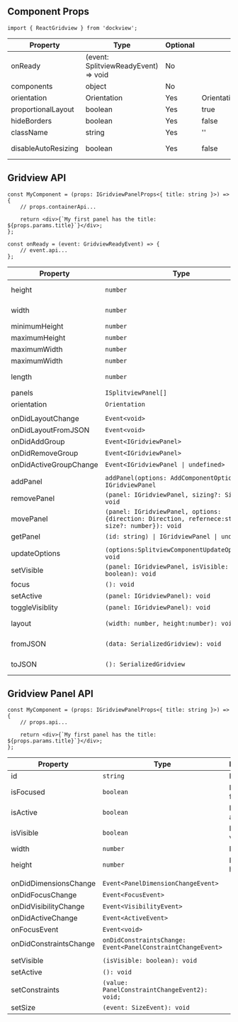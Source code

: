 
<div
    style={{
        height: '300px',
        backgroundColor: 'rgb(30,30,30)',
        color: 'white',
        margin: '20px 0px',
    }}
>
    <SimpleGridview />
</div>

## Component Props

```tsx
import { ReactGridview } from 'dockview';
```

| Property            | Type                                 | Optional | Default                | Description                                 |
| ------------------- | ------------------------------------ | -------- | ---------------------- | ------------------------------------------- |
| onReady             | (event: SplitviewReadyEvent) => void | No       |                        |                                             |
| components          | object                               | No       |                        |                                             |
| orientation         | Orientation                          | Yes      | Orientation.HORIZONTAL |                                             |
| proportionalLayout  | boolean                              | Yes      | true                   |                                             |
| hideBorders         | boolean                              | Yes      | false                  |                                             |
| className           | string                               | Yes      | ''                     |                                             |
| disableAutoResizing | boolean                              | Yes      | false                  | See [Auto resizing](/basics/#auto-resizing) |

## Gridview API

```tsx
const MyComponent = (props: IGridviewPanelProps<{ title: string }>) => {
    // props.containerApi...

    return <div>{`My first panel has the title: ${props.params.title}`}</div>;
};
```

```tsx
const onReady = (event: GridviewReadyEvent) => {
    // event.api...
};
```

| Property               | Type                                                                                              | Description                                 |
| ---------------------- | ------------------------------------------------------------------------------------------------- | ------------------------------------------- |
| height                 | `number`                                                                                          | Component pixel height                      |
| width                  | `number`                                                                                          | Component pixel width                       |
| minimumHeight          | `number`                                                                                          |                                             |
| maximumHeight          | `number`                                                                                          |                                             |
| maximumWidth           | `number`                                                                                          |                                             |
| maximumWidth           | `number`                                                                                          |                                             |
| length                 | `number`                                                                                          | Number of panels                            |
| panels                 | `ISplitviewPanel[]`                                                                               |                                             |
| orientation            | `Orientation`                                                                                     |                                             |
|                        |                                                                                                   |                                             |
| onDidLayoutChange      | `Event<void>`                                                                                     |                                             |
| onDidLayoutFromJSON    | `Event<void>`                                                                                     |                                             |
| onDidAddGroup          | `Event<IGridviewPanel>`                                                                           |                                             |
| onDidRemoveGroup       | `Event<IGridviewPanel>`                                                                           |                                             |
| onDidActiveGroupChange | `Event<IGridviewPanel \| undefined>`                                                              |                                             |
|                        |                                                                                                   |                                             |
| addPanel               | `addPanel(options: AddComponentOptions): IGridviewPanel`                                          |                                             |
| removePanel            | `(panel: IGridviewPanel, sizing?: Sizing): void`                                                  |                                             |
| movePanel              | `(panel: IGridviewPanel, options: {direction: Direction, refernece:string, size?: number}): void` |                                             |
| getPanel               | `(id: string) \| IGridviewPanel \| undefined`                                                     |                                             |
|                        |                                                                                                   |                                             |
| updateOptions          | `(options:SplitviewComponentUpdateOptions): void`                                                 |                                             |
| setVisible             | `(panel: IGridviewPanel, isVisible: boolean): void`                                               |                                             |
| focus                  | `(): void`                                                                                        |                                             |
| setActive              | `(panel: IGridviewPanel): void`                                                                   |                                             |
| toggleVisiblity        | `(panel: IGridviewPanel): void`                                                                   |                                             |
| layout                 | `(width: number, height:number): void`                                                            | See [Auto resizing](/basics/#auto-resizing) |
| fromJSON               | `(data: SerializedGridview): void`                                                                | See [Serialization](/basics/#serialization) |
| toJSON                 | `(): SerializedGridview`                                                                          | See [Serialization](/basics/#serialization) |

## Gridview Panel API

```tsx
const MyComponent = (props: IGridviewPanelProps<{ title: string }>) => {
    // props.api...

    return <div>{`My first panel has the title: ${props.params.title}`}</div>;
};
```

| Property               | Type                                                        | Description      |
| ---------------------- | ----------------------------------------------------------- | ---------------- |
| id                     | `string`                                                    | Panel id         |
| isFocused              | `boolean`                                                   | Is panel focsed  |
| isActive               | `boolean`                                                   | Is panel active  |
| isVisible              | `boolean`                                                   | Is panel visible |
| width                  | `number`                                                    | Panel width      |
| height                 | `number`                                                    | Panel height     |
|                        |                                                             |                  |
| onDidDimensionsChange  | `Event<PanelDimensionChangeEvent>`                          |                  |
| onDidFocusChange       | `Event<FocusEvent>`                                         |                  |
| onDidVisibilityChange  | `Event<VisibilityEvent>`                                    |                  |
| onDidActiveChange      | `Event<ActiveEvent>`                                        |                  |
| onFocusEvent           | `Event<void>`                                               |                  |
| onDidConstraintsChange | `onDidConstraintsChange: Event<PanelConstraintChangeEvent>` |                  |
|                        |                                                             |                  |
| setVisible             | `(isVisible: boolean): void`                                |                  |
| setActive              | `(): void`                                                  |                  |
| setConstraints         | `(value: PanelConstraintChangeEvent2): void;`               |                  |
| setSize                | `(event: SizeEvent): void`                                  |                  |
